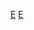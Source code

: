 {{Navbox 
|name = 哥倫布影評人協會獎
|title=[[哥倫布影評人協會|哥倫布影評人協會獎]]
|listclass = hlist
|state = {{{state|autocollapse}}}
|group1=现今常设奖项
|list1=
* [[哥倫布影評人協會獎最佳男主角|最佳男主角]]
* [[哥倫布影評人協會獎最佳女主角|最佳女主角]]
* [[哥倫布影評人協會獎最佳动画片|最佳动画片]]
* [[哥倫布影評人協會獎最佳摄影|最佳摄影]]
* [[哥倫布影評人協會獎最佳导演|最佳导演]]
* [[哥倫布影評人協會獎最佳纪录片|最佳纪录片]]
* [[哥倫布影評人協會獎最佳電影|最佳電影]]
* 最佳電影剪輯
* [[哥倫布影評人協會獎最佳外语片|最佳外语片]]
* [[哥倫布影評人協會獎最佳原创剧本|最佳原创剧本]]
* [[哥倫布影評人協會獎最佳改编剧本|最佳改编剧本]]
* [[哥倫布影評人協會獎最佳男配角|最佳男配角]]
* [[哥倫布影評人協會獎最佳女配角|最佳女配角]]
* [[哥倫布影評人協會獎最佳配樂|最佳配乐]]
* [[哥倫布影評人協會獎最佳整體演出|最佳整體演出]]
* [[哥倫布影評人協會獎年度演员|年度演员]]
* [[哥倫布影評人協會獎突破電影藝術家|突破电影藝術家]]

|group2= 历届奖项
|list2=
* [[第1届俄亥俄中部影评人协会奖|2002]]
* [[第2届俄亥俄中部影评人协会奖|2003]]
* [[第3届俄亥俄中部影评人协会奖|2004]]
* [[第4届俄亥俄中部影评人协会奖|2005]]
* [[第5届俄亥俄中部影评人协会奖|2006]]
* [[第6届俄亥俄中部影评人协会奖|2007]]
* [[第7届俄亥俄中部影评人协会奖|2008]]
* [[第8届俄亥俄中部影评人协会奖|2009]]
* [[第9届俄亥俄中部影评人协会奖|2010]]
* [[第10届俄亥俄中部影评人协会奖|2011]]
* [[第11届俄亥俄中部影评人协会奖|2012]]
* [[第12届俄亥俄中部影评人协会奖|2013]]
* [[第13届俄亥俄中部影评人协会奖|2014]]
* [[第14届俄亥俄中部影评人协会奖|2015]]
* [[第15届俄亥俄中部影评人协会奖|2016]]
* [[第16届俄亥俄中部影评人协会奖|2017]]
* [[第17届俄亥俄中部影评人协会奖|2018]]
* [[2019年哥倫布影評人協會獎|2019]]
* [[2020年哥倫布影評人協會獎|2020]]
* [[2021年哥倫布影評人協會獎|2021]]
}}
[[Category:俄亥俄中部影评人协会奖|E]]
<noinclude>
{{collapsible option}}
[[Category:美国电影奖项模板|E]]
</noinclude>